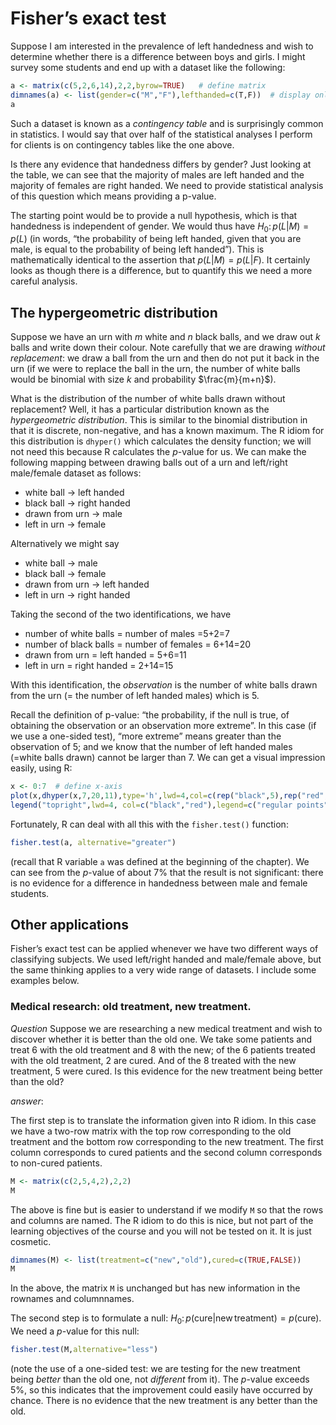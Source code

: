 # Fisher's exact test {#fisher}

Suppose I am interested in the prevalence of left handedness and wish
to determine whether there is a difference between boys and girls.  I
might survey some students and end up with a dataset like the
following:


```r
a <- matrix(c(5,2,6,14),2,2,byrow=TRUE)   # define matrix 
dimnames(a) <- list(gender=c("M","F"),lefthanded=c(T,F))  # display only
a
```

Such a dataset is known as a *contingency table* and is surprisingly
common in statistics.  I would say that over half of the statistical
analyses I perform for clients is on contingency tables like the one
above.

Is there any evidence that handedness differs by gender?  Just looking
at the table, we can see that the majority of males are left handed
and the majority of females are right handed.  We need to provide
statistical analysis of this question which means providing a p-value.

The starting point would be to provide a null hypothesis, which is
that handedness is independent of gender.  We would thus have
$H_0\colon p(L|M)=p(L)$ (in words, "the probability of being left
handed, given that you are male, is equal to the probability of being
left handed").  This is mathematically identical to the assertion that
$p(L|M)=p(L|F)$.  It certainly looks as though there is a difference,
but to quantify this we need a more careful analysis.

## The hypergeometric distribution

Suppose we have an urn with $m$ white and $n$ black balls, and we draw
out $k$ balls and write down their colour.  Note carefully that we are
drawing *without replacement*: we draw a ball from the urn and then do
not put it back in the urn (if we were to replace the ball in the urn,
the number of white balls would be binomial with size $k$ and
probability $\frac{m}{m+n}$).

What is the distribution of the number of white balls drawn without
replacement?  Well, it has a particular distribution known as the
*hypergeometric distribution*.  This is similar to the binomial
distribution in that it is discrete, non-negative, and has a known
maximum.  The R idiom for this distribution is `dhyper()` which
calculates the density function; we will not need this because R
calculates the $p$-value for us.  We can make the following mapping
between drawing balls out of a urn and left/right male/female dataset
as follows:

* white ball $\longrightarrow$ left handed
* black ball $\longrightarrow$ right handed
* drawn from urn $\longrightarrow$ male
* left in urn $\longrightarrow$ female

Alternatively we might say 

* white ball $\longrightarrow$ male
* black ball $\longrightarrow$ female
* drawn from urn $\longrightarrow$ left handed
* left in urn $\longrightarrow$ right handed

Taking the second  of the two identifications, we have

* number of white balls = number of males =5+2=7
* number of black balls = number of females = 6+14=20
* drawn from urn = left handed = 5+6=11
* left in urn = right handed = 2+14=15

With this identification, the *observation* is the number of white
balls drawn from the urn (= the number of left handed males) which is
5.

Recall the definition of p-value: "the probability, if the null is
true, of obtaining the observation or an observation more extreme".
In this case (if we use a one-sided test), "more extreme" means
greater than the observation of 5; and we know that the number of left
handed males (=white balls drawn) cannot be larger than 7.  We can get
a visual impression easily, using R:

```r
x <- 0:7  # define x-axis
plot(x,dhyper(x,7,20,11),type='h',lwd=4,col=c(rep("black",5),rep("red",3))) 
legend("topright",lwd=4, col=c("black","red"),legend=c("regular points","more extreme"))
```

Fortunately, R can deal with all this with the `fisher.test()` function:

```r
fisher.test(a, alternative="greater")
```

(recall that R variable `a` was defined at the beginning of the
chapter).  We can see from the $p$-value of about 7\% that the result
is not significant: there is no evidence for a difference in
handedness between male and female students.

## Other applications

Fisher's exact test can be applied whenever we have two different ways
of classifying subjects.  We used left/right handed and male/female
above, but the same thinking applies to a very wide range of datasets.
I include some examples below.  


### Medical research: old treatment, new treatment.

*Question* Suppose we are researching a new medical treatment and wish
to discover whether it is better than the old one.  We take some
patients and treat 6 with the old treatment and 8 with the new; of the
6 patients treated with the old treatment, 2 are cured.  And of the 8
treated with the new treatment, 5 were cured.  Is this evidence for the
new treatment being better than the old?

*answer*:

The first step is to translate the information given into R idiom.  In
this case we have a two-row matrix with the top row corresponding to
the old treatment and the bottom row corresponding to the new
treatment.  The first column corresponds to cured patients and the
second column corresponds to non-cured patients.

```r
M <- matrix(c(2,5,4,2),2,2)
M
```

The above is fine but is easier to understand if we modify `M` so
that the rows and columns are named.  The R idiom to do this is nice,
but not part of the learning objectives of the course and you will not
be tested on it.  It is just cosmetic.


```r
dimnames(M) <- list(treatment=c("new","old"),cured=c(TRUE,FALSE))
M
```

In the above, the matrix `M` is unchanged but has new information
in the rownames and columnnames.  

The second step is to formulate a null: $H_0\colon
p(\mathrm{cure}|\mathrm{new}\,\mathrm{treatment}) = p(\mathrm{cure})$.
We need a $p$-value for this null:


```r
fisher.test(M,alternative="less")
```

(note the use of a one-sided test: we are testing for the new
treatment being *better* than the old one, not *different* from it).
The $p$-value exceeds 5\%, so this indicates that the improvement
could easily have occurred by chance.  There is no evidence that the
new treatment is any better than the old.